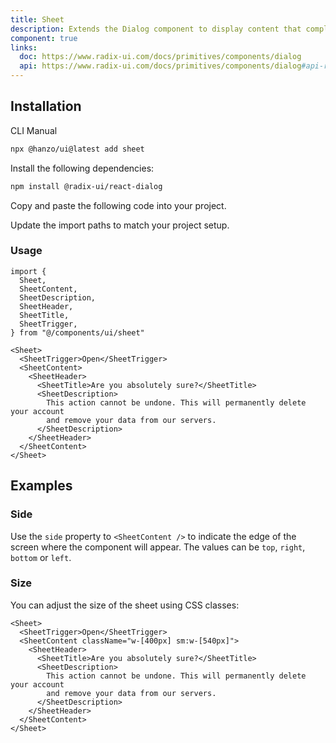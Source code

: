 ```yaml
---
title: Sheet
description: Extends the Dialog component to display content that complements the main content of the screen.
component: true
links:
  doc: https://www.radix-ui.com/docs/primitives/components/dialog
  api: https://www.radix-ui.com/docs/primitives/components/dialog#api-reference
---
```


<ComponentPreview name="sheet-demo" description="A sheet component." />

## Installation

<Tabs defaultValue="cli">

<TabsList>
  <TabsTrigger value="cli">CLI</TabsTrigger>
  <TabsTrigger value="manual">Manual</TabsTrigger>
</TabsList>
<TabsContent value="cli">

```bash
npx @hanzo/ui@latest add sheet
```

</TabsContent>

<TabsContent value="manual">

<Steps>

<Step>Install the following dependencies:</Step>

```bash
npm install @radix-ui/react-dialog
```

<Step>Copy and paste the following code into your project.</Step>

<ComponentSource name="sheet" />

<Step>Update the import paths to match your project setup.</Step>

</Steps>

</TabsContent>

</Tabs>

### Usage

```tsx
import {
  Sheet,
  SheetContent,
  SheetDescription,
  SheetHeader,
  SheetTitle,
  SheetTrigger,
} from "@/components/ui/sheet"
```

```tsx
<Sheet>
  <SheetTrigger>Open</SheetTrigger>
  <SheetContent>
    <SheetHeader>
      <SheetTitle>Are you absolutely sure?</SheetTitle>
      <SheetDescription>
        This action cannot be undone. This will permanently delete your account
        and remove your data from our servers.
      </SheetDescription>
    </SheetHeader>
  </SheetContent>
</Sheet>
```

## Examples

### Side

Use the `side` property to `<SheetContent />` to indicate the edge of the screen where the component will appear. The values can be `top`, `right`, `bottom` or `left`.

<ComponentPreview name="sheet-side" />

### Size

You can adjust the size of the sheet using CSS classes:

```tsx {3}
<Sheet>
  <SheetTrigger>Open</SheetTrigger>
  <SheetContent className="w-[400px] sm:w-[540px]">
    <SheetHeader>
      <SheetTitle>Are you absolutely sure?</SheetTitle>
      <SheetDescription>
        This action cannot be undone. This will permanently delete your account
        and remove your data from our servers.
      </SheetDescription>
    </SheetHeader>
  </SheetContent>
</Sheet>
```
